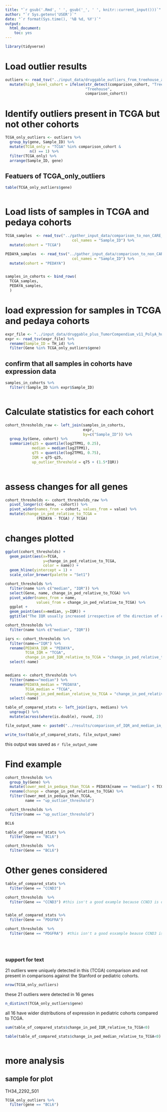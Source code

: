 ```yaml
---
title: "`r gsub('.Rmd', ' ', gsub('_', ' ', knitr::current_input()))`"
author: "`r Sys.getenv('USER')`"
date: "`r format(Sys.time(), '%B %d, %Y')`"
output:
  html_document:
    toc: yes
---
```

  


```r

library(tidyverse)

```



# Load outlier results
```r

outliers <- read_tsv("../input_data/druggable_outliers_from_treehouse_and_other_cohorts_2023_11_09-13_46_32_2023.tsv") %>%
  mutate(high_level_cohort = ifelse(str_detect(comparison_cohort, "Treehouse"),
                                    "Treehouse",
                                    comparison_cohort))

```

# Identify outliers present in TCGA but not other cohorts

```r


TCGA_only_outliers <- outliers %>%
  group_by(gene, Sample_ID) %>%
  mutate(TCGA_only = "TCGA" %in% comparison_cohort & 
           n() == 1) %>%
  filter(TCGA_only) %>%
  arrange(Sample_ID, gene)


```

## Featuers of TCGA_only_outliers
```r

table(TCGA_only_outliers$gene)



```


# Load lists of samples in TCGA and pedaya cohorts
```r
TCGA_samples  <- read_tsv("../gather_input_data/comparison_to_non_CARE_cohorts/data/TCGA_rollup.sample_list.txt",
                              col_names = "Sample_ID") %>%
  mutate(cohort = "TCGA")

PEDAYA_samples  <- read_tsv("../gather_input_data/comparison_to_non_CARE_cohorts/data/PEDAYA_rollup.sample_list.txt",
                              col_names = "Sample_ID") %>%
  mutate(cohort = "PEDAYA")


samples_in_cohorts <- bind_rows(
  TCGA_samples,
  PEDAYA_samples,
  )

```

#  load expression for samples in TCGA and pedaya cohorts
```r
expr_file <- "../input_data/druggable_plus_TumorCompendium_v11_PolyA_hugo_log2tpm_58581genes_2020-04-09.tsv.gz"
expr <- read_tsv(expr_file) %>%
  rename(Sample_ID = TH_id) %>%
  filter(Gene %in% TCGA_only_outliers$gene)
```

## confirm that all samples in cohorts have expression data
```r

samples_in_cohorts %>%
  filter(!Sample_ID %in% expr$Sample_ID)

```

```r

```


# Calculate statistics for each cohort
```r

cohort_thresholds_raw <- left_join(samples_in_cohorts,
                                   expr,
                                   by=c("Sample_ID")) %>%
  group_by(Gene, cohort) %>%
  summarize(q25 = quantile(log2TPM1, 0.25),
            median = median(log2TPM1),
            q75 = quantile(log2TPM1, 0.75),
            IQR = q75-q25,
            up_outlier_threshold = q75 + (1.5*IQR))
  
```

# assess changes for all genes
```r
cohort_thresholds <- cohort_thresholds_raw %>%
  pivot_longer(c(-Gene, -cohort)) %>%
  pivot_wider(names_from = cohort, values_from = value) %>%
  mutate(change_in_ped_relative_to_TCGA = 
              (PEDAYA - TCGA) / TCGA)
```



# changes plotted
```r
ggplot(cohort_thresholds) +
  geom_point(aes(x=TCGA,
                 y=change_in_ped_relative_to_TCGA,
                 color = name)) +
  geom_hline(yintercept = 1) +
  scale_color_brewer(palette = "Set1")
```

```r

cohort_thresholds %>%
  filter(name %in% c("median", "IQR")) %>%
  select(Gene, name, change_in_ped_relative_to_TCGA) %>%
  pivot_wider(names_from = name,
              values_from = change_in_ped_relative_to_TCGA) %>%
  ggplot + 
  geom_point(aes(x=median, y=IQR)) + 
  ggtitle("The IQR usually increased irrespective of the direction of change of the median", "fraction change_in_ped_relative_to_TCGA")


```

```r

cohort_thresholds %>%
  filter(name %in% c("median", "IQR"))

iqrs <- cohort_thresholds %>%
  filter(name=="IQR") %>%
  rename(PEDAYA_IQR = "PEDAYA",
         TCGA_IQR = "TCGA",
         change_in_ped_IQR_relative_to_TCGA = "change_in_ped_relative_to_TCGA") %>%
  select(-name)


medians <- cohort_thresholds %>%
  filter(name=="median") %>%
  rename(PEDAYA_median = "PEDAYA",
         TCGA_median = "TCGA",
         change_in_ped_median_relative_to_TCGA = "change_in_ped_relative_to_TCGA") %>%
  select(-name)

table_of_compared_stats <- left_join(iqrs, medians) %>%
  ungroup() %>%
  mutate(across(where(is.double), round, 2))

```


```r

file_output_name <- paste0("../results/comparison_of_IQR_and_median_in_TCGA_vs_PedAYA_distributions", format(Sys.time(), "%Y_%m_%d-%H_%M_%S_%Y"), ".tsv")

write_tsv(table_of_compared_stats, file_output_name)

```

this output was saved as `r file_output_name`

# Find example
```r
cohort_thresholds %>%
  group_by(Gene) %>%
  mutate(lower_med_in_pedaya_than_TCGA = PEDAYA[name == "median"] < TCGA[name == "median"]) %>%
  rename(change = change_in_ped_relative_to_TCGA) %>%
  filter(lower_med_in_pedaya_than_TCGA,
         name == "up_outlier_threshold")

cohort_thresholds %>%
  filter(name == "up_outlier_threshold")

BCL6
```
```r
table_of_compared_stats %>%
  filter(Gene == "BCL6")

cohort_thresholds  %>%
  filter(Gene == "BCL6")
```

# Other genes considered
```r
table_of_compared_stats %>%
  filter(Gene == "CCND3")

cohort_thresholds  %>%
  filter(Gene == "CCND3") #this isn't a good example because CCND3 is dramatic and has a higher median in ped than tcga


table_of_compared_stats %>%
  filter(Gene == "PDGFRA")

cohort_thresholds  %>%
  filter(Gene == "PDGFRA")  #this isn't a good esxample beause CCND3 is dramatic and has a higher median in ped than tcga


  
```


### support for text
21 outliers were uniquely detected in this (TCGA) comparison and not present in comparisons against the Stanford or pediatric cohorts.

```r

nrow(TCGA_only_outliers)

```

these 21 outliers were detected in 16 genes
```r
n_distinct(TCGA_only_outliers$gene)
```

all 16 have wider distributions of expression in pediatric cohorts compared to TCGA. 

```r
sum(table_of_compared_stats$change_in_ped_IQR_relative_to_TCGA<0)
```


```r
table(table_of_compared_stats$change_in_ped_median_relative_to_TCGA<0)
```
```r

```
# more analysis

## sample for plot
TH34_2292_S01
```r
TCGA_only_outliers %>%
  filter(gene == "BCL6")
```


